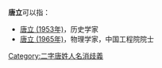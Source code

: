 '''唐立'''可以指：

*[[唐立_(1953年)|唐立 (1953年)]]，历史学家
*[[唐立_(1965年)|唐立 (1965年)]]，物理学家，中国工程院院士

{{消歧义}}

[[Category:二字唐姓人名消歧義|Category:二字唐姓人名消歧義]]